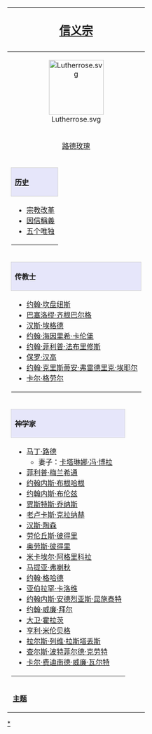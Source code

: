 <templatestyles src="ShareCSS/infobox.css"/>
{| class="infobox" style="text-align:left; font-size: 85%; width: 175px; line-height:1.4em"
|-
! colspan="2" style="text-align:center; font-size: 160%; padding: 6px;" | [[信義宗|信义宗]]
|-
| colspan="2" style="text-align:center" |[[File:Lutherrose.svg|125px]]
|-
| colspan="2" style="text-align:center" | [[路德玫瑰]]
|-
| colspan="2" |
{| class="collapsible collapsed" width="100%" style="border: 1px solid #D3D3D3"
! style="background: #E6E6FA; padding-right: 4px; padding-left: 8px; text-align: left; border: 1px solid #D3D3D3" |[[History of Lutheranism|历史]]
|-
|
*[[宗教改革]]
*[[因信稱義]]
*[[五个唯独]]
|}
|-
| colspan="2" |
{| class="collapsible collapsed" width="100%" style="border: 1px solid #D3D3D3"
! style="background: #E6E6FA; padding-right: 4px; padding-left: 8px; text-align: left; border: 1px solid #D3D3D3" |传教士
|-
|
*[[约翰·坎盘纽斯]]
*[[巴塞洛缪·齐根巴尔格]]
*[[汉斯·埃格德]]
*[[约翰·海因里希·卡伦堡]]
*[[约翰·菲利普·法布里修斯]]
*[[保罗·汉高]]
*[[约翰·克里斯蒂安·弗雷德里克·埃耶尔]]
*[[卡尔·格劳尔]]
|}
|-
| colspan="2" |
{| class="collapsible collapsed" width="100%" style="border: 1px solid #D3D3D3"
! style="background: #E6E6FA; padding-right: 4px; padding-left: 8px; text-align: left; border: 1px solid #D3D3D3" |神学家
|-
|
*[[馬丁·路德|马丁·路德]]
**妻子：[[卡塔琳娜·冯·博拉]]
*[[菲利普·梅兰希通]]
*[[约翰内斯·布根哈根]]
*[[约翰内斯·布伦兹]]
*[[贾斯特斯·乔纳斯]]
*[[老卢卡斯·克拉纳赫]]
*[[汉斯·陶森]]
*[[劳伦丘斯·彼得里]]
*[[奥劳斯·彼得里]]
*[[米卡埃尔·阿格里科拉]]
*[[马提亚·弗喇秋]]
*[[約翰·格哈德|约翰·格哈德]]
*[[亚伯拉罕·卡洛维]]
*[[约翰内斯·安德烈亚斯·昆施泰特]]
*[[约翰·威廉·拜尔]]
*[[大卫·霍拉茨 (教义学者)|大卫·霍拉茨]]
*[[亨利·米伦贝格]]
*[[拉尔斯·列维·拉斯塔丢斯]]
*[[查尔斯·波特菲尔德·克劳特]]
*[[卡尔·费迪南德·威廉·瓦尔特]]
|}
|-
| &nbsp;'''[[Portal:信义宗|主题]]''' 
| align="right" style="padding-right: 4px" | {{navbar|信義宗|mini=1}}
|}<noinclude>

[[Category:信义宗|*]]
[[Category:基督教新教导航模板|{{PAGENAME}}]]
</noinclude>